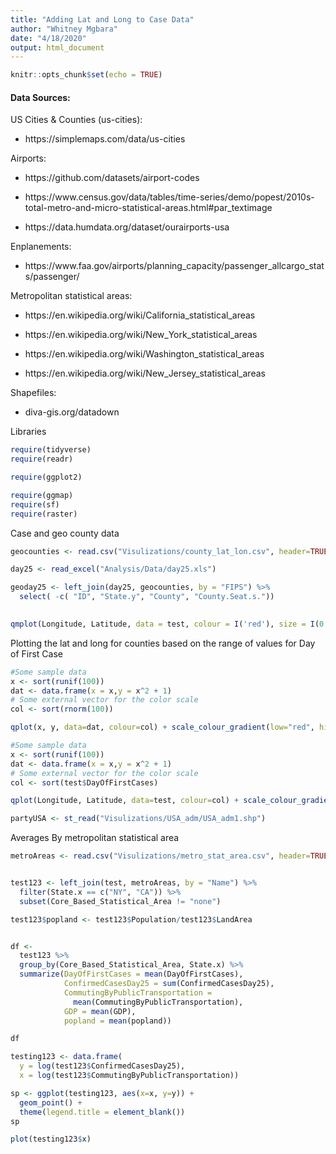 ```yaml
---
title: "Adding Lat and Long to Case Data"
author: "Whitney Mgbara"
date: "4/18/2020"
output: html_document
---
```


```r
knitr::opts_chunk$set(echo = TRUE)
```



#### Data Sources:

US Cities & Counties (us-cities):

- https://simplemaps.com/data/us-cities


Airports:

- https://github.com/datasets/airport-codes

- https://www.census.gov/data/tables/time-series/demo/popest/2010s-total-metro-and-micro-statistical-areas.html#par_textimage

- https://data.humdata.org/dataset/ourairports-usa


Enplanements:

- https://www.faa.gov/airports/planning_capacity/passenger_allcargo_stats/passenger/


Metropolitan statistical areas:

- https://en.wikipedia.org/wiki/California_statistical_areas

- https://en.wikipedia.org/wiki/New_York_statistical_areas

- https://en.wikipedia.org/wiki/Washington_statistical_areas

- https://en.wikipedia.org/wiki/New_Jersey_statistical_areas


Shapefiles:

- diva-gis.org/datadown





Libraries
```r

require(tidyverse)
require(readr)

require(ggplot2)

require(ggmap)
require(sf) 
require(raster)
```



Case and geo county data
```r

geocounties <- read.csv("Visulizations/county_lat_lon.csv", header=TRUE, stringsAsFactors=F)

day25 <- read_excel("Analysis/Data/day25.xls")

geoday25 <- left_join(day25, geocounties, by = "FIPS") %>%
  select( -c( "ID", "State.y", "County", "County.Seat.s."))
  

qmplot(Longitude, Latitude, data = test, colour = I('red'), size = I(0.5), darken = .3)

```



Plotting the lat and long for counties based on the range of values for Day of First Case
```r

#Some sample data
x <- sort(runif(100))
dat <- data.frame(x = x,y = x^2 + 1)
# Some external vector for the color scale
col <- sort(rnorm(100))

qplot(x, y, data=dat, colour=col) + scale_colour_gradient(low="red", high="blue")

#Some sample data
x <- sort(runif(100))
dat <- data.frame(x = x,y = x^2 + 1)
# Some external vector for the color scale
col <- sort(test$DayOfFirstCases)

qplot(Longitude, Latitude, data=test, colour=col) + scale_colour_gradient(low="red", high="blue")

```




```r

partyUSA <- st_read("Visulizations/USA_adm/USA_adm1.shp")

```






Averages By metropolitan statistical area
```r

metroAreas <- read.csv("Visulizations/metro_stat_area.csv", header=TRUE, stringsAsFactors=F)


test123 <- left_join(test, metroAreas, by = "Name") %>%
  filter(State.x == c("NY", "CA")) %>%
  subset(Core_Based_Statistical_Area != "none")

test123$popland <- test123$Population/test123$LandArea


df <- 
  test123 %>% 
  group_by(Core_Based_Statistical_Area, State.x) %>%
  summarize(DayOfFirstCases = mean(DayOfFirstCases),
            ConfirmedCasesDay25 = sum(ConfirmedCasesDay25),
            CommutingByPublicTransportation =
              mean(CommutingByPublicTransportation), 
            GDP = mean(GDP),
            popland = mean(popland))

df


```



```r

testing123 <- data.frame(
  y = log(test123$ConfirmedCasesDay25), 
  x = log(test123$CommutingByPublicTransportation)) 

sp <- ggplot(testing123, aes(x=x, y=y)) +
  geom_point() +
  theme(legend.title = element_blank())
sp 

```



```r

plot(testing123$x)
```




